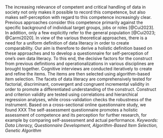 The increasing relevance of competent and critical handling of data in society not only makes it possible to record this competence, but also makes self-perception with regard to this competence increasingly clear. Previous approaches consider this competence primarily against the specific background of individual target groups, jobs or roles [@Cui2023]. In addition, only a few explicitly refer to the general population [@Cui2023; @Carmi2020]. In view of the various theoretical approaches, there is a need for a uniform definition of data literacy in order to create comparability.
Our aim is therefore to derive a holistic definition based on these approaches and to develop a questionnaire for self-perception of one's own data literacy. To this end, the decisive factors for the construct from previous definitions and operationalizations in various disciplines are brought together. Cognitive interviews are conducted iteratively to create and refine the items. The items are then selected using algorithm-based item selection. The facets of data literacy are comprehensively tested for factorial, discriminant, convergent and congruent incremental validity in order to promote a differentiated understanding of the construct. Construct and criterion validity are tested using correlations and hierarchical regression analyses, while cross-validation checks the robustness of the instrument.
Based on a cross-sectional online questionnaire study, we found XXX
The self-assessment questionnaire promotes a holistic assessment of competence and its perception for further research, for example by comparing self-assessment and actual performance.
*Keywords: Data Literacy, Questionnaire Development, Algorithm-Based Item Selection, Genetic Algorithm*